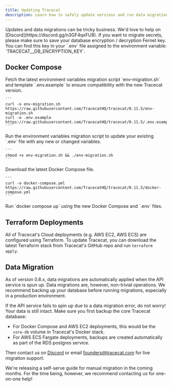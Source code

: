 ```yaml
---
title: Updating Tracecat
description: Learn how to safely update versions and run data migrations.
---
```


<Note>
  Updates and data migrations can be tricky business. We'd love to help on
  [Discord](https://discord.gg/n3GF4qxFU8).
</Note>

<Warning>
  If you want to migrate secrets, please make sure to save your database
  encryption / decryption Fernet key. You can find this key in your `.env` file
  assigned to the environment variable: `TRACECAT__DB_ENCRYPTION_KEY`.
</Warning>

## Docker Compose

<Steps>
  <Step title="Download latest environment variables migration script and template">
    Fetch the latest environment variables migration script `env-migration.sh`
    and template `.env.example` to ensure compatibility with the new Tracecat
    version.

    ```
    curl -o env-migration.sh https://raw.githubusercontent.com/TracecatHQ/tracecat/0.11.5/env-migration.sh
    curl -o .env.example https://raw.githubusercontent.com/TracecatHQ/tracecat/0.11.5/.env.example
    ```
  </Step>
  <Step title="Execute environment variables migration">
    Run the environment variables migration script to update your existing
    `.env` file with any new or changed variables.

    ```
    chmod +x env-migration.sh && ./env-migration.sh
    ```
  </Step>
  <Step title="Update Docker Compose Configuration">
    Download the latest Docker Compose file.

    ```
    curl -o docker-compose.yml https://raw.githubusercontent.com/TracecatHQ/tracecat/0.11.5/docker-compose.yml
    ```
  </Step>
  <Step title="Restart Tracecat">
    Run `docker compose up` using the new Docker Compose and `.env` files.
  </Step>
</Steps>

## Terraform Deployments

All of Tracecat's Cloud deployments (e.g. AWS EC2, AWS ECS) are configured using Terraform.
To update Tracecat, you can download the latest Terraform stack from Tracecat's GitHub repo and run `terraform apply`.

## Data Migration

As of version 0.8.x, data migrations are automatically applied when the API service is spun up.
Data migrations are, however, non-trivial operations.
We recommend backing up your database before running migrations, especially in a production environment.

<Note>
If the API service fails to spin up due to a data migration error, do not worry!
Your data is still intact. Make sure you first backup the core Tracecat database:

- For Docker Compose and AWS EC2 deployments, this would be the `core-db` volume in Tracecat's Docker stack.
- For AWS ECS Fargate deployments, backups are created automatically as part of the RDS postgres service.

Then contact us on [Discord](https://discord.gg/n3GF4qxFU8) or email [founders@tracecat.com](mailto:founders@tracecat.com) for live migration support.

We're releasing a self-serve guide for manual migration in the coming months.
For the time being, however, we recommend contacting us for one-on-one help!

</Note>

